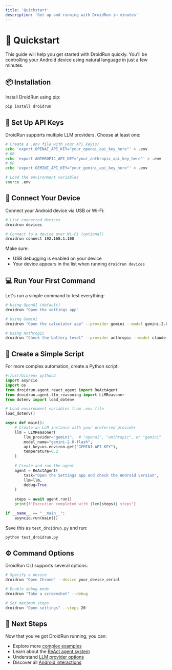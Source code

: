 ```yaml
---
title: 'Quickstart'
description: 'Get up and running with DroidRun in minutes'
---
```


# 🚀 Quickstart

This guide will help you get started with DroidRun quickly. You'll be controlling your Android device using natural language in just a few minutes.

## 📦 Installation

Install DroidRun using pip:

```bash
pip install droidrun
```

## 🔑 Set Up API Keys

DroidRun supports multiple LLM providers. Choose at least one:

```bash
# Create a .env file with your API key(s)
echo 'export OPENAI_API_KEY="your_openai_api_key_here"' > .env
# OR
echo 'export ANTHROPIC_API_KEY="your_anthropic_api_key_here"' > .env
# OR
echo 'export GEMINI_API_KEY="your_gemini_api_key_here"' > .env

# Load the environment variables
source .env
```

## 📱 Connect Your Device

Connect your Android device via USB or Wi-Fi:

```bash
# List connected devices
droidrun devices

# Connect to a device over Wi-Fi (optional)
droidrun connect 192.168.1.100
```

Make sure:
- USB debugging is enabled on your device
- Your device appears in the list when running `droidrun devices`

## 💻 Run Your First Command

Let's run a simple command to test everything:

```bash
# Using OpenAI (default)
droidrun "Open the settings app"

# Using Gemini
droidrun "Open the calculator app" --provider gemini --model gemini-2.0-flash

# Using Anthropic
droidrun "Check the battery level" --provider anthropic --model claude-3-sonnet-20240229
```

## 📝 Create a Simple Script

For more complex automation, create a Python script:

```python
#!/usr/bin/env python3
import asyncio
import os
from droidrun.agent.react_agent import ReActAgent
from droidrun.agent.llm_reasoning import LLMReasoner
from dotenv import load_dotenv

# Load environment variables from .env file
load_dotenv()

async def main():
    # Create an LLM instance with your preferred provider
    llm = LLMReasoner(
        llm_provider="gemini",  # "openai", "anthropic", or "gemini"
        model_name="gemini-2.0-flash",
        api_key=os.environ.get("GEMINI_API_KEY"),
        temperature=0.2
    )
    
    # Create and run the agent
    agent = ReActAgent(
        task="Open the Settings app and check the Android version",
        llm=llm,
        debug=True
    )
    
    steps = await agent.run()
    print(f"Execution completed with {len(steps)} steps")

if __name__ == "__main__":
    asyncio.run(main())
```

Save this as `test_droidrun.py` and run:

```bash
python test_droidrun.py
```

## ⚙️ Command Options

DroidRun CLI supports several options:

```bash
# Specify a device
droidrun "Open Chrome" --device your_device_serial

# Enable debug mode
droidrun "Take a screenshot" --debug

# Set maximum steps
droidrun "Open settings" --steps 20
```

## 🎉 Next Steps

Now that you've got DroidRun running, you can:

- Explore more [complex examples](/examples)
- Learn about the [ReAct agent system](/concepts/agent)
- Understand [LLM provider options](/concepts/llm-providers)
- Discover all [Android interactions](/concepts/android-control) 